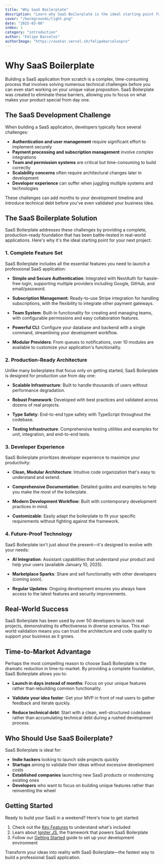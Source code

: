 ```yaml
---
title: "Why SaaS Boilerplate"
description: "Learn why SaaS Boilerplate is the ideal starting point for your next project, offering a complete foundation that saves you months of development time."
cover: "/backgrounds/light.png"
date: "2025-03-08"
index: 1
category: "introduction"
author: "Felipe Barcelos"
authorImage: "https://avatar.vercel.sh/felipebarcelospro"
---
```


# Why SaaS Boilerplate

Building a SaaS application from scratch is a complex, time-consuming process that involves solving numerous technical challenges before you can even start working on your unique value proposition. SaaS Boilerplate was created to eliminate these barriers, allowing you to focus on what makes your product special from day one.

## The SaaS Development Challenge

When building a SaaS application, developers typically face several challenges:

- **Authentication and user management** require significant effort to implement securely
- **Payment processing and subscription management** involve complex integrations
- **Team and permission systems** are critical but time-consuming to build correctly
- **Scalability concerns** often require architectural changes later in development
- **Developer experience** can suffer when juggling multiple systems and technologies

These challenges can add months to your development timeline and introduce technical debt before you've even validated your business idea.

## The SaaS Boilerplate Solution

SaaS Boilerplate addresses these challenges by providing a complete, production-ready foundation that has been battle-tested in real-world applications. Here's why it's the ideal starting point for your next project:

### 1. Complete Feature Set

SaaS Boilerplate includes all the essential features you need to launch a professional SaaS application:

- **Simple and Secure Authentication**: Integrated with NextAuth for hassle-free login, supporting multiple providers including Google, GitHub, and email/password.

- **Subscription Management**: Ready-to-use Stripe integration for handling subscriptions, with the flexibility to integrate other payment gateways.

- **Team System**: Built-in functionality for creating and managing teams, with configurable permissions and easy collaboration features.

- **Powerful CLI**: Configure your database and backend with a single command, streamlining your development workflow.

- **Modular Providers**: From queues to notifications, over 10 modules are available to customize your application's functionality.

### 2. Production-Ready Architecture

Unlike many boilerplates that focus only on getting started, SaaS Boilerplate is designed for production use from day one:

- **Scalable Infrastructure**: Built to handle thousands of users without performance degradation.

- **Robust Framework**: Developed with best practices and validated across dozens of real projects.

- **Type Safety**: End-to-end type safety with TypeScript throughout the codebase.

- **Testing Infrastructure**: Comprehensive testing utilities and examples for unit, integration, and end-to-end tests.

### 3. Developer Experience

SaaS Boilerplate prioritizes developer experience to maximize your productivity:

- **Clean, Modular Architecture**: Intuitive code organization that's easy to understand and extend.

- **Comprehensive Documentation**: Detailed guides and examples to help you make the most of the boilerplate.

- **Modern Development Workflow**: Built with contemporary development practices in mind.

- **Customizable**: Easily adapt the boilerplate to fit your specific requirements without fighting against the framework.

### 4. Future-Proof Technology

SaaS Boilerplate isn't just about the present—it's designed to evolve with your needs:

- **AI Integration**: Assistant capabilities that understand your product and help your users (available January 10, 2025).

- **Marketplace Sparks**: Share and sell functionality with other developers (coming soon).

- **Regular Updates**: Ongoing development ensures you always have access to the latest features and security improvements.

## Real-World Success

SaaS Boilerplate has been used by over 50 developers to launch real projects, demonstrating its effectiveness in diverse scenarios. This real-world validation means you can trust the architecture and code quality to support your business as it grows.

## Time-to-Market Advantage

Perhaps the most compelling reason to choose SaaS Boilerplate is the dramatic reduction in time-to-market. By providing a complete foundation, SaaS Boilerplate allows you to:

- **Launch in days instead of months**: Focus on your unique features rather than rebuilding common functionality.

- **Validate your idea faster**: Get your MVP in front of real users to gather feedback and iterate quickly.

- **Reduce technical debt**: Start with a clean, well-structured codebase rather than accumulating technical debt during a rushed development process.

## Who Should Use SaaS Boilerplate?

SaaS Boilerplate is ideal for:

- **Indie hackers** looking to launch side projects quickly
- **Startups** aiming to validate their ideas without excessive development costs
- **Established companies** launching new SaaS products or modernizing existing ones
- **Developers** who want to focus on building unique features rather than reinventing the wheel

## Getting Started

Ready to build your SaaS in a weekend? Here's how to get started:

1. Check out the [Key Features](/docs/introduction/key-features) to understand what's included
2. Learn about [Igniter JS](/docs/introduction/why-igniter-js), the framework that powers SaaS Boilerplate
3. Follow our [Getting Started](/docs/getting-started) guide to set up your development environment

Transform your ideas into reality with SaaS Boilerplate—the fastest way to build a professional SaaS application.